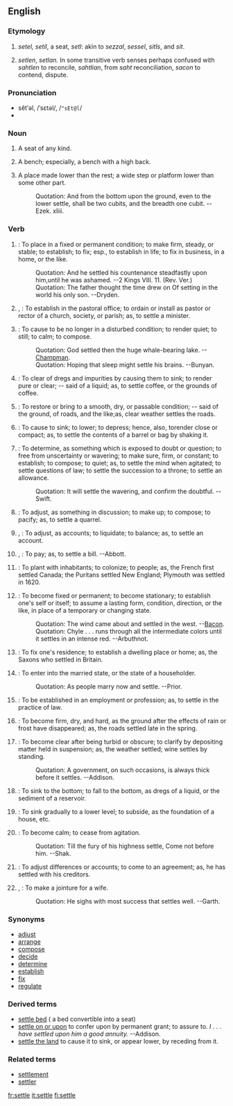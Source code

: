 ==English==

===Etymology===
# {{OE.}} ''setel, setil'', a seat, {{AS.}} ''setl'': akin to {{OHG.}} ''sezzal'', {{G.}} ''sessel'', {{Goth.}} ''sitls'', and {{E.}} ''sit''.
# {{OE.}} ''setlen'', {{AS.}} ''setlan.''  In some transitive verb senses perhaps confused with {{OE.}} ''sahtlen'' to reconcile, {{AS.}} ''sahtlian'', from ''saht'' reconciliation, ''sacon'' to contend, dispute.

===Pronunciation===
*sĕtʹəl, /ˈsɛtəl/, /<tt>"sEt@l</tt>/
*{{audio|en-us-settle.ogg|Audio (US)}}

===Noun===
{{en-noun-reg}}

# {{obsolete}} A seat of any kind.
# {{obsolete}} A bench; especially, a bench with a high back.
# {{obsolete}} A place made lower than the rest; a wide step or platform lower than some other part.
#:Quotation:  And from the bottom upon the ground, even to the lower settle, shall be two cubits, and the breadth one cubit. --Ezek. xliii.

===Verb===
{{en-infl-reg-other-e|settl|e}}

# {{transitive}}: To place in a fixed or permanent condition; to make firm, steady, or stable; to establish; to fix; esp., to establish in life; to fix in business, in a home, or the like.
#:Quotation:  And he settled his countenance steadfastly upon him,until he was ashamed. --2 Kings VIII. 11. (Rev. Ver.)
#:Quotation:  The father thought the time drew on Of setting in the world his only son. --Dryden.
# {{transitive}}, {{obsolete}} {{US}}: To establish in the pastoral office; to ordain or install as pastor or rector of a church, society, or parish; as, to settle a minister.
# {{transitive}}: To cause to be no longer in a disturbed condition; to render quiet; to still; to calm; to compose.
#:Quotation:  God settled then the huge whale-bearing lake. --[[w:Chapman|Champman]].
#:Quotation:  Hoping that sleep might settle his brains. --Bunyan.
# {{transitive}}: To clear of dregs and impurities by causing them to sink; to render pure or clear; -- said of a liquid; as, to settle coffee, or the grounds of coffee.
# {{transitive}}: To restore or bring to a smooth, dry, or passable condition; -- said of the ground, of roads, and the like;as, clear weather settles the roads.
# {{transitive}}: To cause to sink; to lower; to depress; hence, also, torender close or compact; as, to settle the contents of a barrel or bag by shaking it.
# {{transitive}}: To determine, as something which is exposed to doubt or question; to free from unscertainty or wavering; to make sure, firm, or constant; to establish; to compose; to quiet; as, to settle the mind when agitated; to settle questions of law; to settle the succession to a throne; to settle an allowance.
#:Quotation:  It will settle the wavering, and confirm the doubtful. --Swift.
# {{transitive}}: To adjust, as something in discussion; to make up; to compose; to pacify; as, to settle a quarrel.
# {{transitive}}, {{archaic}}: To adjust, as accounts; to liquidate; to balance; as, to settle an account.
# {{transitive}}, {{colloquial}}: To pay; as, to settle a bill. --Abbott.
# {{transitive}}: To plant with inhabitants; to colonize; to people; as, the French first settled Canada; the Puritans settled New England; Plymouth was settled in 1620.
# {{intransitive}}: To become fixed or permanent; to become stationary; to establish one's self or itself; to assume a lasting form, condition, direction, or the like, in place of a temporary or changing state.
#:Quotation:  The wind came about and settled in the west. --[[w:Bacon|Bacon]].
#:Quotation:  Chyle . . . runs through all the intermediate colors until it settles in an intense red. --Arbuthnot.
# {{intransitive}}: To fix one's residence; to establish a dwelling place or home; as, the Saxons who settled in Britain.
# {{intransitive}}: To enter into the married state, or the state of a householder.
#:Quotation:  As people marry now and settle. --Prior.
# {{intransitive}}: To be established in an employment or profession; as, to settle in the practice of law.
# {{intransitive}}: To become firm, dry, and hard, as the ground after the effects of rain or frost have disappeared; as, the roads settled late in the spring.
# {{intransitive}}: To become clear after being turbid or obscure; to clarify by depositing matter held in suspension; as, the weather settled; wine settles by standing.
#:Quotation:  A government, on such occasions, is always thick before it settles. --Addison.
# {{intransitive}}: To sink to the bottom; to fall to the bottom, as dregs of a liquid, or the sediment of a reservoir.
# {{intransitive}}: To sink gradually to a lower level; to subside, as the foundation of a house, etc.
# {{intransitive}}: To become calm; to cease from agitation.
#:Quotation:  Till the fury of his highness settle, Come not before him. --Shak.
# {{intransitive}}: To adjust differences or accounts; to come to an agreement; as, he has settled with his creditors.
# {{intransitive}}, {{obsolete}}: To make a jointure for a wife.
#:Quotation:  He sighs with most success that settles well. --Garth.

===Synonyms===
*[[adjust]]
*[[arrange]]
*[[compose]]
*[[decide]]
*[[determine]]
*[[establish]]
*[[fix]]
*[[regulate]]

===Derived terms===
*[[settle bed]] ({{UK}} a bed convertible into a seat)
*[[settle on or upon]] {{archaic}} to confer upon by permanent grant; to assure to. ''I . . . have settled upon him a good annuity.'' --Addison.
*[[settle the land]] {{obsolete}} {{nautical}} to cause it to sink, or appear lower, by receding from it.

===Related terms===
*[[settlement]]
*[[settler]]

{{webster}}

[[fr:settle]]
[[it:settle]]
[[fi:settle]]